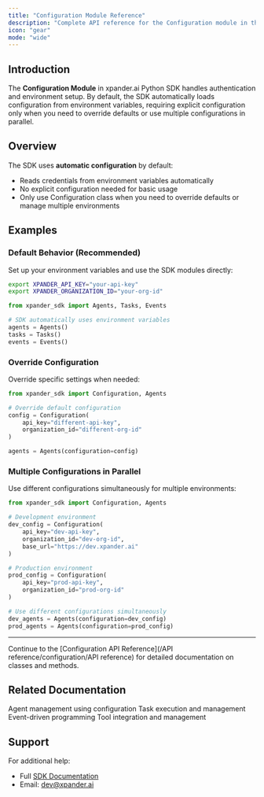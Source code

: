 ```yaml
---
title: "Configuration Module Reference"
description: "Complete API reference for the Configuration module in the xpander.ai SDK"
icon: "gear"
mode: "wide"
---
```


## Introduction

The **Configuration Module** in xpander.ai Python SDK handles authentication and environment setup. By default, the SDK automatically loads configuration from environment variables, requiring explicit configuration only when you need to override defaults or use multiple configurations in parallel.

## Overview

The SDK uses **automatic configuration** by default:
- Reads credentials from environment variables automatically
- No explicit configuration needed for basic usage
- Only use Configuration class when you need to override defaults or manage multiple environments

## Examples

### Default Behavior (Recommended)

Set up your environment variables and use the SDK modules directly:

```bash
export XPANDER_API_KEY="your-api-key"
export XPANDER_ORGANIZATION_ID="your-org-id"
```

```python
from xpander_sdk import Agents, Tasks, Events

# SDK automatically uses environment variables
agents = Agents()
tasks = Tasks()
events = Events()
```

### Override Configuration

Override specific settings when needed:

```python
from xpander_sdk import Configuration, Agents

# Override default configuration
config = Configuration(
    api_key="different-api-key",
    organization_id="different-org-id"
)

agents = Agents(configuration=config)
```

### Multiple Configurations in Parallel

Use different configurations simultaneously for multiple environments:

```python
from xpander_sdk import Configuration, Agents

# Development environment
dev_config = Configuration(
    api_key="dev-api-key",
    organization_id="dev-org-id",
    base_url="https://dev.xpander.ai"
)

# Production environment  
prod_config = Configuration(
    api_key="prod-api-key",
    organization_id="prod-org-id"
)

# Use different configurations simultaneously
dev_agents = Agents(configuration=dev_config)
prod_agents = Agents(configuration=prod_config)
```

---

Continue to the [Configuration API Reference](/API reference/configuration/API reference) for detailed documentation on classes and methods.

## Related Documentation

<CardGroup cols={2}>
  <Card title="Agents Module" icon="robot" href="/API reference/agents">
    Agent management using configuration
  </Card>
  <Card title="Tasks Module" icon="play" href="/API reference/tasks">
    Task execution and management
  </Card>
  <Card title="Events Module" icon="bars-progress" href="/API reference/events">
    Event-driven programming
  </Card>
  <Card title="Tools Repository" icon="wrench" href="/API reference/tools">
    Tool integration and management
  </Card>
</CardGroup>

## Support

For additional help:
- Full [SDK Documentation](https://docs.xpander.ai)
- Email: dev@xpander.ai
